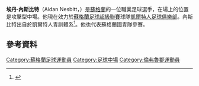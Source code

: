 {{Expand language|en|date=2019-09-19}}
'''埃丹·內斯比特'''（Aidan Nesbitt，{{bd|1977年|2月5日}}）是[[蘇格蘭|蘇格蘭]]的一位職業足球選手，在場上的位置是攻擊型中場。他現在效力於[[蘇格蘭足球超級聯賽|蘇格蘭足球超級聯賽]]球隊[[凱爾特人足球俱樂部|凱爾特人足球俱樂部]]。內斯比特出自於凱爾特人青訓體系<ref>{{cite web |url=http://www.celticfc.net/team/1203 |title=Welcome to Paradise |publisher=CelticFC |date= |accessdate=2015-09-26 |archive-date=2015-09-25 |archive-url=https://web.archive.org/web/20150925133550/http://www.celticfc.net/team/1203 |dead-url=no }}</ref>。他也代表蘇格蘭國青隊參賽。

==參考資料==
{{reflist}}

{{DEFAULTSORT:Nesbitt, Aidan}}
[[Category:蘇格蘭足球運動員|Category:蘇格蘭足球運動員]]
[[Category:足球中場|Category:足球中場]]
[[Category:倫弗魯郡運動員|Category:倫弗魯郡運動員]]